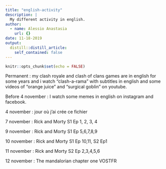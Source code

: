 ```yaml
---
title: "english-activity"
description: |
  My different activity in english.
author:
  - name: Alessio Anastasia
    url: {}
date: 11-18-2019
output:
  distill::distill_article:
    self_contained: false
---
```


```r
knitr::opts_chunk$set(echo = FALSE)
```

Permanent : my clash royale and clash of clans games are in english for some years and i watch "clash-a-rama" with subtitles in english and some videos of "orange juice" and "surgical goblin" on youtube.

Before 4 november : I watch some memes in english on instagram and facebook. 

4 november : jour où j'ai crée ce fichier 

7 november : Rick and Morty S1 Ep 1, 2, 3, 4

9 november : Rick and Morty S1 Ep 5,6,7,8,9

10 november : Rick and Morty S1 Ep 10,11, S2 Ep1

11 november : Rick and Morty S2 Ep 2,3,4,5,6

12 november : The mandalorian chapter one VOSTFR 
